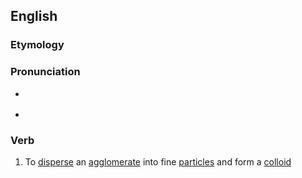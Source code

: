 ==English==

===Etymology===
{{prefix|en|de|flocculate}}

===Pronunciation===
* {{a|UK}} {{IPA|/dɪˈflɒkjəleɪt/|lang=en}}
* {{a|US}} {{IPA|/dəˈflɑkjuleɪt/|lang=en}}

===Verb===
{{en-verb|deflocculat}}

# To [[disperse]] an [[agglomerate]] into fine [[particle]]s and form a [[colloid]]